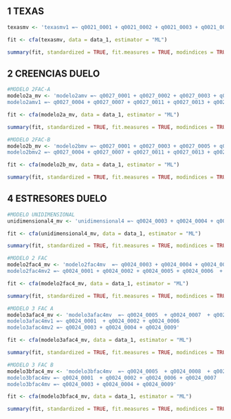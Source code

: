 ## 1 TEXAS
```{r}
texasmv <- 'texasmv1 =~ q0021_0001 + q0021_0002 + q0021_0003 + q0021_0004 + q0021_0005 + q0021_0006 + q0021_0007 + q0021_0008 + q0022_0001 + q0022_0002 + q0022_0003 + q0022_0004 + q0022_0005 + q0022_0006 + q0022_0007 + q0022_0008 + q0022_0009 + q0022_0010 + q0022_0011 + q0022_0012 + q0022_0013'
```

```{r}
fit <- cfa(texasmv, data = data_1, estimator = "ML")

summary(fit, standardized = TRUE, fit.measures = TRUE, modindices = TRUE)
```

## 2 CREENCIAS DUELO

```{r}
#MODELO 2FAC-A
modelo2a_mv <- 'modelo2amv =~ q0027_0001 + q0027_0002 + q0027_0003 + q0027_0005 + q0027_0006 + q0027_0008 + q0027_0009 + q0027_0010 + q0027_0012 + q0027_0014 + q0027_0016 + q0027_0017 + q0027_0018
modelo2amv1 =~ q0027_0004 + q0027_0007 + q0027_0011 + q0027_0013 + q0027_0015' 
```

```{r}
fit <- cfa(modelo2a_mv, data = data_1, estimator = "ML")

summary(fit, standardized = TRUE, fit.measures = TRUE, modindices = TRUE)
```

```{r}
#MODELO 2FAC-B
modelo2b_mv <- 'modelo2bmv =~ q0027_0001 + q0027_0003 + q0027_0005 + q0027_0008 + q0027_0009 + q0027_0010 + q0027_0012 + q0027_0014 + q0027_0016 + q0027_0017 + q0027_0018
modelo2bmv2 =~ q0027_0004 + q0027_0007 + q0027_0011 + q0027_0013 + q0027_0015'
```

```{r}
fit <- cfa(modelo2b_mv, data = data_1, estimator = "ML")

summary(fit, standardized = TRUE, fit.measures = TRUE, modindices = TRUE)
```

## 4 ESTRESORES DUELO

```{r}
#MODELO UNIDIMENSIONAL
unidimensional4_mv <- 'unidimensional4 =~ q0024_0003 + q0024_0004 + q0024_0008 + q0024_0009 + q0024_0010 + q0024_0011 + q0024_0001 + q0024_0002 + q0024_0005 + q0024_0006 + q0024_0007'
```

```{r}
fit <- cfa(unidimensional4_mv, data = data_1, estimator = "ML")

summary(fit, standardized = TRUE, fit.measures = TRUE, modindices = TRUE)
```

```{r}
#MODELO 2 FAC
modelo2fac4_mv <- 'modelo2fac4mv  =~ q0024_0003 + q0024_0004 + q0024_0008 + q0024_0009 + q0024_0010 + q0024_0011
modelo2fac4mv2 =~ q0024_0001 + q0024_0002 + q0024_0005 + q0024_0006  + q0024_0007 '
```

```{r}
fit <- cfa(modelo2fac4_mv, data = data_1, estimator = "ML")

summary(fit, standardized = TRUE, fit.measures = TRUE, modindices = TRUE)
```

```{r}
#MODELO 3 FAC A
modelo3afac4_mv <- 'modelo3afac4mv  =~ q0024_0005  + q0024_0007  + q0024_0008  + q0024_0010  + q0024_0011
modelo3afac4mv1 =~ q0024_0001  + q0024_0002 + q0024_0006  
modelo3afac4mv2 =~ q0024_0003 + q0024_0004 + q0024_0009'
```

```{r}
fit <- cfa(modelo3afac4_mv, data = data_1, estimator = "ML")

summary(fit, standardized = TRUE, fit.measures = TRUE, modindices = TRUE)
```

```{r}
#MODELO 3 FAC B
modelo3bfac4_mv <- 'modelo3bfac4mv  =~ q0024_0005  + q0024_0008  + q0024_0010  + q0024_0011
modelo3bfac4mv =~ q0024_0001  + q0024_0002 + q0024_0006 + q0024_0007  
modelo3bfac4mv =~ q0024_0003 + q0024_0004 + q0024_0009'
```

```{r}
fit <- cfa(modelo3bfac4_mv, data = data_1, estimator = "ML")

summary(fit, standardized = TRUE, fit.measures = TRUE, modindices = TRUE)
```








